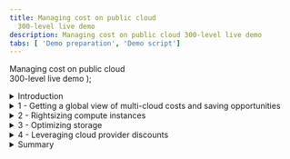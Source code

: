 ```yaml
---
title: Managing cost on public cloud
  300-level live demo
description: Managing cost on public cloud 300-level live demo
tabs: [ 'Demo preparation', 'Demo script']
---
```


  <span>
    Managing cost on public cloud <br/> 300-level live demo
  </span> );



<span id="top"></span>

<details>
<summary>Introduction</summary>
<br/>

Gen-Z bank is a financial services platform catering primarily to millennials. The bank has just wrapped up its cloud migration initiative. All mission-critical workloads were successfully lifted-and-shifted to either AWS, Azure, or Google Cloud. However, this transition has resulted in higher than expected cloud costs, and the bank's monthly cloud bills have been getting regular executive attention from the financial team. The CIO has formed a new FinOps group to address the issue.

<br/>

In this demo, I’ll show you how the IBM Turbonomic platform helps the FinOps team at Gen-Z bank control their cloud costs.

<br/>

The demo is divided into four sections:

<br/>

1) Getting a global view of multi-cloud costs and saving opportunities <br/>
2) Rightsizing compute instances <br/>
3) Optimizing storage volumes <br/>
4) Leveraging cloud provider discounts <br/>

<br/>

Let’s start with some basics. In the public cloud (pay-as-you-go) model, the total spend is calculated by multiplying the resources you're consuming by the rate you're paying. Therefore, cloud cost savings can be realized by either reducing consumption or lowering your rate.

<br/>

Let’s look at how Turbonomic can help with both.

<br/>

**[Go to top](#top)**

</details>

<details>

<summary>1 - Getting a global view of multi-cloud costs and saving opportunities</summary>

<br/>

| **1.1** | **Get visibility into the cloud deployment** |
| :--- | :--- |
| **Narration** | Before the bank can do any cost optimization, they must get a global view into their workloads. Turbonomic automatically creates a service graph that models the dynamic relationships of the workloads and their dependent infrastructure layers. This provides a full stack view from the application down to all the dependent cloud resources. <br/><br/> Let's look at the Cloud view, which combines all our accounts on public cloud service providers (AWS, Azure, and Google Cloud). |
| **Action** &nbsp; 1.1.1 | After logging in to the **Turbonomic** instance, select the **CLOUD** view and point out the categories of entites. <br/><br/><img src="https://raw.githubusercontent.com/ibm-garage-tsa/platinum-demos/master/src/pages/300-watson-aiops-managing-cost-on-public-cloud/images/1-1-1-B.png" width="1000" /> |
| **Narration** | There are three categories of entities: <br/><br/> • Entities that represent the *application workload* (1) <br/> • Entities that represent the *container platform* (2) <br/> • Entities related to the *cloud services*, such as compute instances, storage volumes, and Platform-as-a-Service (PaaS) services (3) <br/><br/> Since the bank is dealing with the cloud, let’s start by examining the 'Region' entity. A Region is a logical grouping of physical data centers (Zones) that are in close geographic proximity. A 'Region' is comprised of one or more of these Zones. A 'Zone' represents an Availability Zone in your public cloud account or subscription. In the language of public clouds, a Zone is a data center. <br/><br/> The current service view shows there are 90 Regions and 173 Availability Zones. |
| **Action** &nbsp; 1.1.2 | Select the **Region** entity. <br/><br/><img src="https://raw.githubusercontent.com/ibm-garage-tsa/platinum-demos/master/src/pages/300-watson-aiops-managing-cost-on-public-cloud/images/1-1-2-A.png" width="400" /> |
| **Narration** | Let’s get a high-level understanding of the geographical spread of the bank's workloads across these 90 Regions. |
| **Action** &nbsp; 1.1.3 | Click **LIST OF REGIONS**. <br/><br/><img src="https://raw.githubusercontent.com/ibm-garage-tsa/platinum-demos/master/src/pages/300-watson-aiops-managing-cost-on-public-cloud/images/1-1-5-A.png" width="400" /> |
| **Narration** | This chart lists out the 90 Regions from both AWS and Azure, along with the workloads running in a given region. Let’s take a look at the AWS workloads. |
| **Action** &nbsp; 1.1.4 | Click the **FILTER** icon. <br/><br/><img src="https://raw.githubusercontent.com/ibm-garage-tsa/platinum-demos/master/src/pages/300-watson-aiops-managing-cost-on-public-cloud/images/1-1-4.png" width="100" /> |
| **Action** &nbsp; 1.1.5 | Set the filter to: **Cloud Provider** (1), **equals** (2), and **AWS** (3). Click **APPLY** (4). <br/><br/><img src="https://raw.githubusercontent.com/ibm-garage-tsa/platinum-demos/master/src/pages/300-watson-aiops-managing-cost-on-public-cloud/images/1-1-7-A.png" width="1000" /> |
| **Action** &nbsp; 1.1.6 | Point out the spread of the workloads across the various cloud regions. <br/><br/><img src="https://raw.githubusercontent.com/ibm-garage-tsa/platinum-demos/master/src/pages/300-watson-aiops-managing-cost-on-public-cloud/images/1-1-8-A.png" width="1000" /> |
| **Narration** | We see that most workloads are concentrated primarily in three regions: US East Ohio (1), US East Northern Virginia (2), and US West Oregon (3). There are also several regions that contain minimal to zero workloads running. This information is important because it can help the bank make decisions about consolidating workloads in a given region and purchasing pre-paid volume discounts, such as regional or zonal reserved instances (RIs), for maximum financial benefit. |
| **Action** &nbsp; 1.1.7 | Click **X** to exit the **Cloud:  Regions** view. <br/><br/><img src="https://raw.githubusercontent.com/ibm-garage-tsa/platinum-demos/master/src/pages/300-watson-aiops-managing-cost-on-public-cloud/images/1-1-6.png" width="50" /> |
| **Narration** | Now that we're back in the default global Cloud view, let’s examine the various summary charts. |

<br/>

| **1.2** | **Identify the top accounts** |
| :--- | :--- |
| **Narration** | Before the bank can make any cloud cost optimization decisions, they must understand several aspects of the cloud deployment. Turbonomic dynamically synthesizes a set of useful executive dashboards that help the bank better focus their cost optimization efforts. Doing this manually and continuously is unscalable and highly inefficient. <br/><br/> Let’s take a look at some of these charts. |
| **Action** &nbsp; 1.2.1 | In the **EA - Development** row of the **Top Accounts** chart, point out the values under the **30-Day Cost** (1) and **Potential Savings** (2) columns. <br/><br/> <InlineNotification><strong>NOTE</strong>: Since this is a live application, you may not see the same view. In any case, select the row that has both the <strong>30-Day Cost</strong> and <strong>Potential Savings</strong> columns populated. </InlineNotification> <br/> <img src="https://raw.githubusercontent.com/ibm-garage-tsa/platinum-demos/master/src/pages/300-watson-aiops-managing-cost-on-public-cloud/images/1-2-1-A.png" width="700" /> |
| **Narration** | The 'Top Accounts' chart lists the bank's most utilized public cloud accounts and their estimated monthly costs. Taking the recommended actions can result in a large potential savings (10% in the case of this demo, but it could easily be substantially more). Saving 10-30% in a large-scale cloud environment can yield huge savings. |
| **Action** &nbsp; 1.2.2 | In the **Potential Savings** chart, point out the **total potential monthly savings** (1) inside the donut chart and the **breakdown** list (2). <br/><br/> <InlineNotification><strong>NOTE</strong>: The numbers may be small in this case, as this is a demo environment.</InlineNotification> <br/> <img src="https://raw.githubusercontent.com/ibm-garage-tsa/platinum-demos/master/src/pages/300-watson-aiops-managing-cost-on-public-cloud/images/1-2-2-B.png" width="600" /> |
| **Narration** | The number inside the donut chart provides the bank an estimate of the total potential monthly savings. In the breakdown on the right, we see that the bulk of these savings can be realized by: A) rightsizing compute instances, B) buying reserved instances, C) rightsizing storage capacity, and D) eliminating waste. <br/><br/> Let’s take a closer look at each of these saving opportunities. |

**[Go to top](#top)**

</details>

<details>

<summary>2 - Rightsizing compute instances</summary>

<br/>

| **2.1** | **Analyze a rightsizing recommendation** |
| :--- | :--- |
| **Narration** | Compute resources are often the biggest line item on a cloud bill – they can total as much as 50%. Hence, it makes sense that the bank starts their FinOps initiative by optimizing their compute resources. In the language of Turbonomic, optimizing compute resources and scaling virtual machines mean the same thing. Lift-and-shift cloud migration strategies typically employ the legacy on-prem model of grossly oversizing their resources. The elastic scaling of the cloud, however, now enables the ability to continuously balance capacity and demand in real time, yielding higher cost efficiency. <br/><br/> Let’s start by exploring the potential savings that can be realized by scaling virtual machines. |
| **Action** &nbsp; 2.1.1 | Click **SHOW ALL** on the **Potential Savings** chart. <br/><br/><img src="https://raw.githubusercontent.com/ibm-garage-tsa/platinum-demos/master/src/pages/300-watson-aiops-managing-cost-on-public-cloud/images/2-1-1-A.png" width="450" /> |
| **Action** &nbsp; 2.1.2 | Select **Virtual Machines** under the **SCALE** category, and point out the details on the **Potential Savings** chart. <br/><br/><img src="https://raw.githubusercontent.com/ibm-garage-tsa/platinum-demos/master/src/pages/300-watson-aiops-managing-cost-on-public-cloud/images/2-1-2-A.png" width="1000" /> |
| **Narration** | This table categorizes the specific actions that need to be executed for the bank to realize their potential savings. Notice the savings actions are classified into three categories: <br/><br/> • Scale (1): Identifies cost reductions that can be achieved by addressing overprovisioning of compute instances, storage volumes, and PaaS resources (i.e., database servers) <br/> • Delete (2): Provides recommendations to get rid of unattached storage (i.e., storage that is not being used) <br/> • Buy (3): Recommends the purchase of highly-discounted reserved instances to further reduce total costs <br/><br/> In this view, the 'Total Savings' represents the cost reduction the bank can gain by accepting and executing all the recommended 'Scale Virtual Machines' actions. <br/><br/> Let’s examine the details behind the first virtual machine scaling action. |
| **Action** &nbsp; 2.1.3 | Click **DETAILS** on the first row. <br/><br/> <InlineNotification><strong>NOTE</strong>: Since this is a live application, the first row in your view may not look exactly the same. </InlineNotification> <br/><img src="https://raw.githubusercontent.com/ibm-garage-tsa/platinum-demos/master/src/pages/300-watson-aiops-managing-cost-on-public-cloud/images/2-1-3-A.png" width="800" /> |
| **Action** &nbsp; 2.1.4 | Point out the **Action Details**. <br/><br/> <InlineNotification><strong>NOTE</strong>: Do <strong>NOT</strong> click the <strong>EXECUTE ACTION</strong> button, as this is a shared demo environment.</InlineNotification> <br/><img src="https://raw.githubusercontent.com/ibm-garage-tsa/platinum-demos/master/src/pages/300-watson-aiops-managing-cost-on-public-cloud/images/2-1-4-A.png" width="800" /> |
| **Narration** | The current instance [*m5.4xlarge EC2*] is highly underutilized based on the observation period (1). Turbonomic makes a recommendation to scale down to a different instance [*r5a.2xlarge*] (2). If this action is taken, the instance utilization will increase from 16% to 31.6% (3), and there will be no change in the memory utilization (4). Making the recommended change will decrease the on-demand price (5) and on-demand monthly cost (6). This would result in an approximate savings of $230.57 for this one instance (7). <br/><br/> Based on this optimization, the bank can save approximately 42% on the cost of the resource. Note that the potential savings are on the on-demand price. Later in the demo, we will explore how this price can be further optimized by leveraging programmatic discounts like reservations. <br/><br/> The 'Execute Action' button demonstrates the ability of the Turbonomic platform to execute the recommendations natively from the platform. This provides the IT Ops teams the convenience to act immediately and realize cost savings instantaneously. Moreover, it enhances operational efficiency by avoiding the need to jump between disparate tools and management consoles to implement a cost savings recommendation. <br/><br/> <details> <summary>A deeper look: Understanding Turbonomic's compute optimization analytics</summary> <br/> Let’s take a deeper look at the analytics behind this recommendation. <br/><br/> A recommendation is being made here to go from an 'm5' family to an entirely new family type - the 'r5a,' where 'a' stands for the AMD processor class. In addition, the recommendation is downsizing from a m5.4xlarge CPU capacity to a 2xlarge size. <br/><br/> At first glance, this recommendation does seem intuitive. Why should I go to a whole new family type? If we need to reduce the resources like vCPUs, we should be able to move to the next lower level within the same family type – m5.2xlarge in this case. Moreover, m5.2xlarge is cheaper than the r5a.2xlarge class, so why is Turbonomic making this seemingly non-intuitive recommendation? <br/><br/> Let’s examine the details: <br/> • 'm' instances provide a balance of compute, memory, and networking resources. 'm' instances are good for a variety of general-purpose workloads such as websites, small-to-medium size databases, enterprise applications, and cluster computing. <br/> • 'r' instances are optimized for memory-intensive applications. 'r' instances are good for in-memory databases, caching servers, and data mining applications. <br/><br/> To understand this better, we need to compare the on-demand prices of all these offerings using the <a href="https://aws.amazon.com/ec2/pricing/on-demand/" target="_blank" rel="noreferrer">AWS EC2 On-Demand Pricing Calculator</a>. <br/><br/> Let’s first look at the choices in the 'm5' family. Let's fill out the **On-Demand Plans for Amazon EC2** form as follows: <br/><br/> 1. **Location type**: AWS Region <br/> 2. **Region**: US East (N. Virginia) <br/> 3. **Operating system**: Linux <br/> 4. **Instance type**: All <br/> 5. **vCPU**: All <br/> 6. **Search bar**: m5 <br/><br/><img src="https://raw.githubusercontent.com/ibm-garage-tsa/platinum-demos/master/src/pages/300-watson-aiops-managing-cost-on-public-cloud/images/m5.png" width="500" /><br/> Now let’s look at the choices in the 'r5a' family. Let's fill out the **On-Demand Plans for Amazon EC2** form as follows: <br/><br/> 1. **Location Type**: AWS Region <br/> 2. **Region**: US East (N. Virginia) <br/> 3.	**Operating system**: Linux <br/> 4.	**Instance type**: All <br/> 5.	**vCPU**: All <br/> 6.	**Search bar**: r5a <br/><br/><img src="https://raw.githubusercontent.com/ibm-garage-tsa/platinum-demos/master/src/pages/300-watson-aiops-managing-cost-on-public-cloud/images/r5a.png" width="500" /><br/> We see the following: <br/><br/> 1.	*Turbo-Cloud Provider out-of-box integrations*: The on-demand rate for m5.4xlarge is $0.768/h (5). Turbonomic automatically picks the latest rates from the AWS platform to use in its calculations. <br/> 2. *Historical usage data and percentile math analytics*: The memory requirements of the current workload is 72% of 64 GB, which is approximately 46 GB (8). <br/> 3. *Understanding the workload characteristics*: The m5.2xlarge offering with an on-demand price of $0.384/h, being cheaper than the r5a.2xlarge offering of $0.452/h, is the intuitive choice here. However, m5.2xlarge has 8 vCPUs but comes with only 32 GB of memory, which is less than the 46 GB that's required by the workload. <br/> 4. *AMD is cheaper than Intel and often ignored*: AMD-based offerings are comparable in function and come at a cheaper price point than the equivalent Intel-based offerings. Therefore, leveraging the AMD-based chips should be actively considered as they deliver a proportional cost savings. Having this derived for you continuously and automatically by the Turbonomic platform is of significant value, especially when done at scale. <br/> 5.	*Exercise*: Use the <a href="https://aws.amazon.com/ec2/pricing/on-demand/" target="_blank" rel="noreferrer">AWS EC2 On-Demand Pricing Calculator</a> to compare equivalent Intel and AMD offerings – 'r5' versus 'r5a.' Compare 'r5.2xlarge' versus 'r5a.2xlarge.' What do you observe? <br/><br/> Optimizing cost is certainly desirable. However, doing it at the expense of performance is definitely not acceptable. Accounting for all these variables - such as CPU and memory characteristics - of the workloads, shifting resource levels of the underlying infrastructure to make trustworthy recommendations, and performing all of this continuously and at CPU speed is the core to the value of the Turbonomic platform. </details> |
| **Action** &nbsp; 2.1.5 | Click **X** to close the **Action Details** panel. <br/><br/> <img src="https://raw.githubusercontent.com/ibm-garage-tsa/platinum-demos/master/src/pages/300-watson-aiops-managing-cost-on-public-cloud/images/2-1-5-A.png" width="800" /> |
| **Narration** | Turbonomic continuously performs these cost optimization calculations in real time across large-scale deployments at CPU speed. Manual operator-driven optimization processes are time-consuming, unable to keep up, and do not scale. <br/><br/> Moreover, cloud service providers keep introducing new instance families to improve capabilities and price performance. The Turbonomic platform keeps abreast of these innovations and adds them to its analytics engine, providing the bank with updated recommendations based on the lastest cloud offerings. <br/><br/> Let’s shift gears and look at storage cost optimization. |

**[Go to top](#top)**

</details>

<details>

<summary>3 - Optimizing storage</summary>

<br/>

| **3.1** | **Get a global view of storage consumption** |
| :--- | :--- |
| **Narration** | There are three forms of cloud storage: object storage, file storage, and block storage. The bank's cost optimization effort focuses on block storage, which functions like an external disk to the compute instance and provides low-latency state management for cloud workloads. <br/><br/> At a general level, there are two categories of block storage: solid state drives (SSDs) and hard disk drives (HDDs). SSDs are good for low-latency, heavy IOPS types of workloads, whereas HDDs are good for high throughput sequential workloads. <br/><br/> It is important for the bank to choose a storage service based on the workload characteristics at hand. Some of the most common ways companies overspend on storage are: <br/><br/> 1) *Unused volumes*: Compute instances are stopped, but the storage volumes are forgotten. This results in orphaned volumes, which then results in residual and accumulating waste. <br/> 2) *Overprovisioning*: Storage services are grossly oversized. For most cloud resources, you pay for what you *provision*, not for what you *use*. <br/> 3) *Mismatched storage type*: The storage choices are not compatible with the requirements of the specific workload. For example, transaction processing is often best done on fast SSDs, whereas sequential workloads -- like logging -- are more compatible with cost-effective HDDs. This can result in either suboptimal performance or cost overruns. <br/><br/> Let’s start exploring the storage optimization opportunities in this environment. |
| **Action** &nbsp; 3.1.1 | Point out the **Volume** entity. <br/><br/><img src="https://raw.githubusercontent.com/ibm-garage-tsa/platinum-demos/master/src/pages/300-watson-aiops-managing-cost-on-public-cloud/images/3-1-1-A.png" width="400" /> |
| **Narration** | By looking at the 'Volume' entity in the global supply chain, we see that there are about 1000 storage volumes in this environment. Notice the color coding in the donuts: "green" means healthy, “yellow” represents efficiency recommendations (i.e., cost savings), and “red” represents performance recommendations (i.e., impact to the end user experience). Based on the proportion of green vs. red vs. yellow, the bank can see that there are significant opportunities to improve the performance and cost efficiency of storage. <br/><br/> Let’s drill down to better understand these cost reduction opportunities. |
| **Action** &nbsp; 3.1.2 | Click the **Volume** entity, which will take you to the **Storage Summary** chart. <br/><br/><img src="https://raw.githubusercontent.com/ibm-garage-tsa/platinum-demos/master/src/pages/300-watson-aiops-managing-cost-on-public-cloud/images/3-1-1-A.png" width="400" /> |
| **Action** &nbsp; 3.1.3 | Point out the details on the **Storage Summary** chart. <br/><br/><img src="https://raw.githubusercontent.com/ibm-garage-tsa/platinum-demos/master/src/pages/300-watson-aiops-managing-cost-on-public-cloud/images/3-1-2-A.png" width="600" /> |
| **Narration** | The 'Storage Summary' chart shows the number of volumes (1), total monthly cost of these volumes (2), and potential monthly savings that can be realized (3). The 'Unattached Storage' bar (4) shows that close to 30% of storage is currently unused. <br/><br/> Let’s take a deeper look at which specific volumes can be reclaimed. |

<br/>

| **3.2** | **Reclaim waste** |
| :--- | :--- |
| **Action** &nbsp; 3.2.1 | On the **Potential Savings** chart, click **SHOW ALL**. <br/><br/><img src="https://raw.githubusercontent.com/ibm-garage-tsa/platinum-demos/master/src/pages/300-watson-aiops-managing-cost-on-public-cloud/images/3-2-1-A.png" width="600" /> |
| **Action** &nbsp; 3.2.2 | Select the **AZURE** tab (1). Under the **DELETE** section of the left navigation bar, click **Volumes** (2). <br/><br/><img src="https://raw.githubusercontent.com/ibm-garage-tsa/platinum-demos/master/src/pages/300-watson-aiops-managing-cost-on-public-cloud/images/3-2-2-.png" width="1000" /> |
| **Narration** | The chart identifies the bank's storage volumes that are unattached, including the number of days they have gone unused. On cloud, the lifecycles of the storage volumes are not intentionally associated with the lifecycles of the compute instances. Volumes that are unattached for many days are good candidates to reclaim and gain some savings. The data for each cloud provider appears on a separate tab. The chart computes the bank's savings from Azure, assuming they take all the recommended actions. |
| **Action** &nbsp; 3.2.3 | Select the **AWS** tab (1). Under the **DELETE** section of the left navigation bar, click **Volumes** (2). <br/><br/><img src="https://raw.githubusercontent.com/ibm-garage-tsa/platinum-demos/master/src/pages/300-watson-aiops-managing-cost-on-public-cloud/images/3-2-2-A.png" width="1000" /> |
| **Narration** | The chart also computes the bank's savings from AWS, assuming they take all the recommended actions. |
| **Action** &nbsp; 3.2.4 | On the **AWS** tab, select the first row which has a volume unattached for 14 days (1), and click the corresponding **DETAILS** button (2). <br/><br/> <img src="https://raw.githubusercontent.com/ibm-garage-tsa/platinum-demos/master/src/pages/300-watson-aiops-managing-cost-on-public-cloud/images/3-2-3-B.png" width="1000" /> |
| **Action** &nbsp; 3.2.5 | Point out the details under **ACTION ESSENTIALS** on the **Action Details** panel. <br/><br/><img src="https://raw.githubusercontent.com/ibm-garage-tsa/platinum-demos/master/src/pages/300-watson-aiops-managing-cost-on-public-cloud/images/3-2-4-A.png" width="1000" /> |
| **Narration** | The Action Details panel provides the bank with supporting details behind the recommendation. Under the 'Action Essentials' section (1), it also shows whether the action can be taken immediately, whether downtime is required, and whether the action is manually reversible once taken. |
| **Action** &nbsp; 3.2.6 | Click **X** to close the **Action Details** panel. <br/><br/><img src="https://raw.githubusercontent.com/ibm-garage-tsa/platinum-demos/master/src/pages/300-watson-aiops-managing-cost-on-public-cloud/images/3-2-5-A.png" width="300" /> |
| **Narration** | Let’s examine the bank's cost savings opportunities from moving volumes to alternate storage types that are a better fit for the workloads at hand. |

<br/>

| **3.3** | **Select the right type of storage for the workloads** |
| :--- | :--- |
| **Narration** | The bank needs to choose the right storage volume for their workloads. Capacity and performance are two fundamental factors around which these choices should be made. We will see how even if wrong initial choices are made, the Turbonomic platform will detect these optimization and cost reduction opportunities using its continuous feedback loop. |
| **Action** &nbsp; 3.3.1 | Under the **SCALE** category of the left navigation bar, select **Volumes**. <br/><br/><img src="https://raw.githubusercontent.com/ibm-garage-tsa/platinum-demos/master/src/pages/300-watson-aiops-managing-cost-on-public-cloud/images/3-3-1-A.png" width="1000" /> |
| **Narration** | We can immediately see the various scale options, along with the bank's projected savings. |
| **Action** &nbsp; 3.3.2 | Click **DETAILS** on the first row. <br/><br/><img src="https://raw.githubusercontent.com/ibm-garage-tsa/platinum-demos/master/src/pages/300-watson-aiops-managing-cost-on-public-cloud/images/3-3-2-A.png" width="1000" /> |
| **Action** &nbsp; 3.3.3 | Point out the details on the **Action Details** panel. <br/><br/> <img src="https://raw.githubusercontent.com/ibm-garage-tsa/platinum-demos/master/src/pages/300-watson-aiops-managing-cost-on-public-cloud/images/3-3-3-B.png" width="1000" /> |
| **Narration** | We can see that this particular volume is underutilized from both IOPS and throughput perspectives (1). Based on the actual utilization pattern of this workload, Turbonomic's analytics show that this workload does not need an SSD and that the performance requirements of the workload can be met with a cheaper magnetic disk (2). This workload does not need the provisioned 5000 IOPS and can get by with a much lower 500 IOPS (3). We therefore see that the storage capacity was overprovisioned by a factor of ten, at a cost that was 10x too high. Turbonomic's analytics engine computes the projected cost savings, as represented on the panel (4). |
| **Action** &nbsp; 3.3.4 | Click **X** to close the **Action Details** panel. <br/><br/><img src="https://raw.githubusercontent.com/ibm-garage-tsa/platinum-demos/master/src/pages/300-watson-aiops-managing-cost-on-public-cloud/images/3-3-4-A.png" width="1000" /> |
| **Action** &nbsp; 3.3.5 | Click **X** to close the **Potential Savings** panel. <br/><br/><img src="https://raw.githubusercontent.com/ibm-garage-tsa/platinum-demos/master/src/pages/300-watson-aiops-managing-cost-on-public-cloud/images/3-3-5-A.png" width="1000" /> |
| **Narration** | By analyzing and understanding the data access patterns of their workloads, the bank can make cost-efficient trade-offs about their storage choices, including the storage type, capacity, and IOPS. |

**[Go to top](#top)**

</details>

<details>

<summary>4 - Leveraging cloud provider discounts</summary>

<br/>

| **4.1** | **Understand current pre-paid commitments** |
| :--- | :--- |
| **Narration** | We've seen two primary ways in which the bank can reduce consumption: proactively eliminating waste and rightsizing capacity. In a pay-as-you-go cloud model, this directly impacts the usage levels and therefore has a direct consequence on the bank's cloud bill. The other variable of this cloud spend equation is the unit price the bank pays for these resources. <br/><br/> All cloud providers offer discounts (typically up to 70% of the on-demand prices) in exchange for commitments of usage. These discounts can greatly reduce the rates, and it is financially beneficial for the bank to run as many workloads as possible under these discounts. <br/><br/> Keeping track of reservations, monitoring utilization levels, and planning for additional purchases require strong and continuous governance. Doing all this across a growing multi-cloud environment cannot be easily done manually. <br/><br/> Let’s look at how the Turbonomic platform helps the bank manage pre-paid capacity. As always, the first step to rate optimization is to get visibility into existing pre-paid reservations. |
| **Action** &nbsp; 4.1.1 | In the **Discount Inventory** panel of the global cloud view, click **SHOW ALL**. <br/><br/><img src="https://raw.githubusercontent.com/ibm-garage-tsa/platinum-demos/master/src/pages/300-watson-aiops-managing-cost-on-public-cloud/images/4-1-1-A.png" width="400" /> |
| **Action** &nbsp; 4.1.2 | Point out the details on the **Discount Inventory** panel. <br/><br/><img src="https://raw.githubusercontent.com/ibm-garage-tsa/platinum-demos/master/src/pages/300-watson-aiops-managing-cost-on-public-cloud/images/4-1-2-A.png" width="1000" /> |
| **Narration** | The Discount Inventory panel shows the bank's discounted pricing commitments with their cloud providers. Let's explore the AWS Reserved Instances tab. <br/><br/> Above the table, we see the total number of reserved instances, monthly cost, and monthly savings (1). In the table, each row represents an individual reservation, and the columns show the basic information about the reserved instance. All this information is automatically discovered from the bank's cloud provider. <br/><br/> At a high level, we can see which accounts own the reservation (2), the instance type covered by this reservation (3), and other details, such as whether it is a standard or convertible reserved instance (4). The 'Est. Savings' (5) and 'Effective Cost' (6) columns are very helpful to quantify the bank's ROI from purchasing these reserved instances. |
| **Action** &nbsp; 4.1.3 | Click **X** to close the **Discount Inventory** panel. <br/><br/><img src="https://raw.githubusercontent.com/ibm-garage-tsa/platinum-demos/master/src/pages/300-watson-aiops-managing-cost-on-public-cloud/images/4-1-3-A.png" width="1000" /> |

<br/>

| **4.2** | **Examine utilization levels of existing discounts** |
| :--- | :--- |
| **Narration** | When used properly, reserved instances can deliver up to 70% of on-demand prices. Reserved instances that aren't consumed during the commitment period are forfeited. Hence, an awareness of what reservations the bank owns and how well they are utilized is necessary to maximize their ROI. Let’s take a look at RI utilization. |
| **Action** &nbsp; 4.2.1 | In the **Discount Utilization** chart, hover over the **AWS RI** data point on the black vertical line. <br/><br/><img src="https://raw.githubusercontent.com/ibm-garage-tsa/platinum-demos/master/src/pages/300-watson-aiops-managing-cost-on-public-cloud/images/4-2-1-A.png" width="700" /> |
| **Narration** | The graph shows the bank's reservation utilization data pulled from their cloud providers. Data points to the left of the black vertical line represent historical data, while data points to the right are projections into the future. AWS uses Normalized Factor Units (NFUs), and Azure uses ratios as a uniform unit of measure of compute capacity to help combine and compare capacity across different instance types. <br/><br/> The graph shows current utilization of AWS at around 8% and of Azure at around 73%. As part of the optimization process, it is projected that reservation utilization levels will increase to 60% and 90% for AWS and Azure respectively. <br/><br/> The bank's underlying goal here is to maximize the utilization of their inventory and cover as many workloads as possible. In this way, they can take advantage of these highly discounted prices and reduce their total cost of ownership. |

<br/>

| **4.3** | **Explore the additional RI purchase recommendations** |
| :--- | :--- |
| **Action** &nbsp; 4.3.1 | In the **Recommended RI Purchases** chart, click **SHOW ALL**. <br/><br/><img src="https://raw.githubusercontent.com/ibm-garage-tsa/platinum-demos/master/src/pages/300-watson-aiops-managing-cost-on-public-cloud/images/4-3-1-A.png" width="400" /> |
| **Action** &nbsp; 4.3.2 | Click **DETAILS** on the first row for additional information. <br/><br/><img src="https://raw.githubusercontent.com/ibm-garage-tsa/platinum-demos/master/src/pages/300-watson-aiops-managing-cost-on-public-cloud/images/4-3-2-A.png" width="1000" /> |
| **Narration** | Reservations require a commitment and cost money. An all-upfront reservation provides the largest return, but it requires the full payment at the time of purchase. This is a bit contrary to the pay-as-you-go cloud model. However, over the committed term of one or three years, Turbonomic computes the break-even point, which is the time when the amortized cost of reserved instances will be better than paying the on-demand prices. |
| **Action** &nbsp; 4.3.3 | Point out the details on the **Action Details** panel. <br/><br/><img src="https://raw.githubusercontent.com/ibm-garage-tsa/platinum-demos/master/src/pages/300-watson-aiops-managing-cost-on-public-cloud/images/4-3-3-A.png" width="1000" /> |
| **Narration** | Based on its analysis of the existing workloads, Turbonomic makes a recommendation to purchase additional reserved instances to increase coverage of workloads that can run at highly discounted prices (1). <br/><br/> When configuring Turbonomic, the bank set up a purchase profile indicating their preferences. Those preferences are then taken into account when making the recommendations on RI terms (2), such as one or three years, or RI class (3), such as standard or convertible. <br/><br/> The bank's estimated savings from purchasing these discounts can be as much as 42% (4). |
| **Action** &nbsp; 4.3.4 | Click **X** to close the **Action Details** panel. <br/><br/><img src="https://raw.githubusercontent.com/ibm-garage-tsa/platinum-demos/master/src/pages/300-watson-aiops-managing-cost-on-public-cloud/images/4-3-4-A.png" width="1000" /> |
| **Action** &nbsp; 4.3.5 | Click **X** to close the **Reserved Instances** panel. <br/><br/><img src="https://raw.githubusercontent.com/ibm-garage-tsa/platinum-demos/master/src/pages/300-watson-aiops-managing-cost-on-public-cloud/images/4-3-5-A.jpg" width="1000" /> |

**[Go to top](#top)**

</details>

<details>

<summary>Summary</summary>

<br/>

In this demo, we've seen how the Turbonomic platform helps the FinOps team at Gen-Z bank control their cloud costs. While cost optimization is important, it should not be done at the expense of application performance. Gen-Z can leverage the Turbonomic platform to get a deeper visibility into their cloud deployment. They can use platform-generated analytics to identify and eliminate waste, optimize compute instances, right-fit storage layer architectural choices, and automate the execution of these analytics where appropriate. This ensures their deployments are always available, performant, and cost-optimized, so the bank can achieve the lowest cost without sacrificing their performance needs.

<br/>

Thank you for attending today’s presentation.

<br/>

**[Go to top](#top)**

</details>
